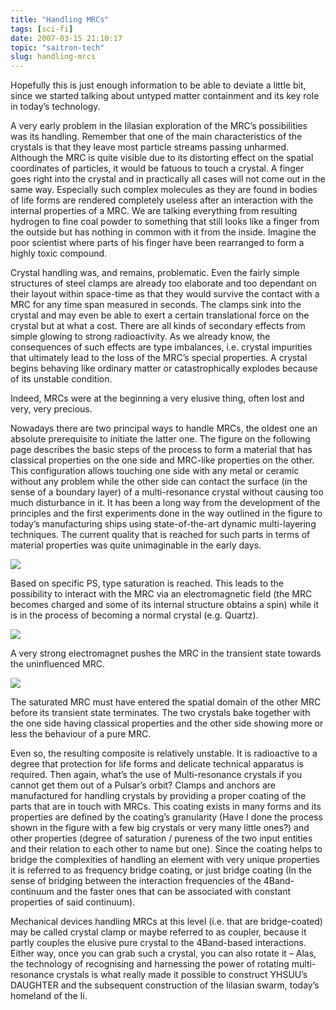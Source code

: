 ```yaml
---
title: "Handling MRCs"
tags: [sci-fi]
date: 2007-03-15 21:10:17
topic: "saitron-tech"
slug: handling-mrcs
---
```


<TopicToc topicId="saitron-tech" active="Handling MRCs" />

Hopefully this is just enough information to be able to deviate a little bit, since we started talking about untyped matter containment and its key role in today’s technology.

A very early problem in the Iilasian exploration of the MRC’s possibilities was its handling. Remember that one of the main characteristics of the crystals is that they leave most particle streams passing unharmed. Although the MRC is quite visible due to its distorting effect on the spatial coordinates of particles, it would be fatuous to touch a crystal. A finger goes right into the crystal and in practically all cases will not come out in the same way. Especially such complex molecules as they are found in bodies of life forms are rendered completely useless after an interaction with the internal properties of a MRC. We are talking everything from resulting hydrogen to fine coal powder to something that still looks like a finger from the outside but has nothing in common with it from the inside. Imagine the poor scientist where parts of his finger have been rearranged to form a highly toxic compound.

Crystal handling was, and remains, problematic. Even the fairly simple structures of steel clamps are already too elaborate and too dependant on their layout within space-time as that they would survive the contact with a MRC for any time span measured in seconds. The clamps sink into the crystal and may even be able to exert a certain translational force on the crystal but at what a cost. There are all kinds of secondary effects from simple glowing to strong radioactivity. As we already know, the consequences of such effects are type imbalances, i.e. crystal impurities that ultimately lead to the loss of the MRC’s special properties. A crystal begins behaving like ordinary matter or catastrophically explodes because of its unstable condition.

Indeed, MRCs were at the beginning a very elusive thing, often lost and very, very precious.

Nowadays there are two principal ways to handle MRCs, the oldest one an absolute prerequisite to initiate the latter one. 
The figure on the following page describes the basic steps of the process to form a material that has classical properties on the one side and MRC-like properties on the other. This configuration allows touching one side with any metal or ceramic without any problem while the other side can contact the surface (in the sense of a boundary layer) of a multi-resonance crystal without causing too much disturbance in it. It has been a long way from the development of the principles and the first experiments done in the way outlined in the figure to today’s manufacturing ships using state-of-the-art dynamic multi-layering techniques. The current quality that is reached for such parts in terms of material properties was quite unimaginable in the early days.

![](/assets/saitech1-fig5.gif)

Based on specific PS, type saturation is reached. This leads to the possibility to interact with the MRC via an electromagnetic field (the MRC becomes charged and some of its internal structure obtains a spin) while it is in the process of becoming a normal crystal (e.g. Quartz).

![](/assets/saitech1-fig6.gif)

A very strong electromagnet pushes the MRC in the transient state towards the uninfluenced MRC.

![](/assets/saitech1-fig7.gif)

The saturated MRC must have entered the spatial domain of the other MRC before its transient state terminates. The two crystals bake together with the one side having classical properties and the other side showing more or less the behaviour of a pure MRC.

Even so, the resulting composite is relatively unstable. It is radioactive to a degree that protection for life forms and delicate technical apparatus is required. Then again, what’s the use of Multi-resonance crystals if you cannot get them out of a Pulsar’s orbit? Clamps and anchors are manufactured for handling crystals by providing a proper coating of the parts that are in touch with MRCs. This coating exists in many forms and its properties are defined by the coating’s granularity (Have I done the process shown in the figure with a few big crystals or very many little ones?) and other properties (degree of saturation / pureness of the two input entities and their relation to each other to name but one). Since the coating helps to bridge the complexities of handling an element with very unique properties it is referred to as frequency  bridge coating, or just bridge coating (In the sense of bridging between the interaction frequencies of the 4Band-continuum and the faster ones that can be associated with constant properties of said continuum). 

Mechanical devices handling MRCs at this level (i.e. that are bridge-coated) may be called crystal clamp or maybe referred to as coupler, because it partly couples the elusive pure crystal to the 4Band-based interactions.
Either way, once you can grab such a crystal, you can also rotate it 
– Alas, the technology of recognising and harnessing the power of rotating multi-resonance crystals is what really made it possible to construct YHSUU’s DAUGHTER and the subsequent construction of the Iilasian swarm, today’s homeland of the Ii.